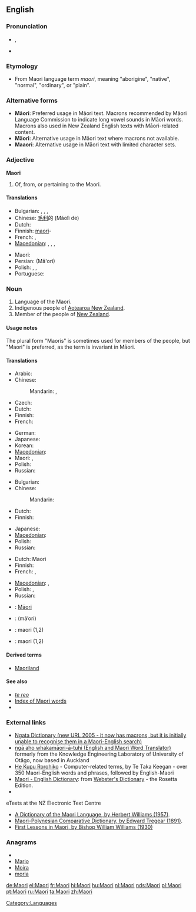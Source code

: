 {{interwiktionary|code=mi}}
{{also|maori|māori|Māori}}
==English==
{{wikipedia}}

===Pronunciation===
* {{IPA|/ˈmaʊri/}}, {{SAMPA|/"maUri/}}
* {{rhymes|aʊri}}

===Etymology===
* From Maori language term ''maori'', meaning "aborigine", "native", "normal", "ordinary", or "plain".

===Alternative forms===
* '''Māori''': Preferred usage in Māori text. Macrons recommended by Māori Language Commission to indicate long vowel sounds in Māori words. Macrons also used in New Zealand English texts with Māori-related content.
* '''Mäori''': Alternative usage in Māori text where macrons not available.
* '''Maaori''': Alternative usage in Māori text with limited character sets.

===Adjective===
'''Maori'''

# Of, from, or pertaining to the Maori.

====Translations====
{{trans-top|of, from, or pertaining to the Māori}}
* Bulgarian: {{t-|bg|маорски|m}}, {{t+|bg|маорска|f}}, {{t+|bg|маорско|n}}, {{t-|bg|маорски|p}}
* Chinese: [[毛利]]的 (Máolì de)
* Dutch: {{t+|nl|Maori}}
* Finnish: [[maori]]-
* French: {{t+|fr|maori|m}}, {{t+|fr|maorie|f}}
* [[Macedonian]]: {{t-|mk|маорски|m|tr=máorski}},  {{t|mk|маорска|f|tr=máorska}},  {{t|mk|маорско|n|tr=máorsko}},  {{t-|mk|маорски|p|tr=máorski}}
{{trans-mid}}
* Maori: {{t-|mi|Māori|xs=Maori}}
* Persian: {{fa-Arab|[[مائوری]]}} (Mā'ori)
* Polish: {{t|pl|maoryski|m}}, {{t|pl|maoryska|f}}, {{t|pl|maoryskie|n}}
* Portuguese: {{t+|pt|maori}}
{{trans-bottom}}

===Noun===
{{en-noun|Maori|-|pl2=Maoris}}

# Language of the Maori.
# Indigenous people of [[Aotearoa New Zealand]].
# Member of the people of [[New Zealand]].

====Usage notes====
The plural form "Maoris" is sometimes used for members of the people, but "Maori" is preferred, as the term is invariant in Māori.

====Translations====
{{trans-top|language of the Māori}}
* Arabic: {{t|ar|ماوري|m|tr=mauriy}}
* Chinese:
*: Mandarin: {{t|cmn|毛利語|sc=Hani}},  {{t|cmn|毛利语|tr=Máolì-yǔ|sc=Hani}}
* Czech: {{t-|cs|maorština|f}}
* Dutch: {{t+|nl|Maori|n}}
* Finnish: {{t+|fi|maorin kieli}}
* French: {{t+|fr|maori|m}}
{{trans-mid}}
* German: {{t+|de|Maori|n}}
* Japanese: {{t+|ja|マオリ語|tr=Maori-go}}
* Korean: {{t|ko|마오리어|tr=Maori-eo|sc=Hang}}
* [[Macedonian]]: {{t-|mk|маорски|m|tr=máorski}}
* Maori: {{t|mi|te reo Māori|xs=Maori}},  {{t-|mi|Māori|xs=Maori}}
* Polish: {{t|pl|maoryski|m}}
* Russian: {{t|ru|маори|m|tr=máori}} {{indeclinable}}
{{trans-bottom}}

{{trans-top|indigenous people of Aotearoa New Zealand}}
* Bulgarian: {{t|bg|маори|p}}
* Chinese:
*: Mandarin: {{t|cmn|毛利人|tr=Máolì-rén|sc=Hani}}
* Dutch: {{t+|nl|Maori|p}}
* Finnish: {{t-|fi|maorit|p}}
{{trans-mid}}
* Japanese: {{t|ja|マオリ人|tr=Maori-jin}}
* [[Macedonian]]: {{t|mk|Маори|p|tr=Máori}}
* Polish: {{t|pl|Maorysi|p}}
* Russian: {{t|ru|маори|m|f|tr=máori}} {{indeclinable}}
{{trans-bottom}}

{{trans-top|member of the people of New Zealand}}
* Dutch: Maori {{m|f}}
* Finnish: {{t+|fi|maori}}
* French: {{t+|fr|Maori|m}}, {{t|fr|Maorie|f}}
{{trans-mid}}
* [[Macedonian]]: {{t|mk|Маор|m|tr=Máor}},  {{t|mk|Маорка|f|tr=Máorka}}
* Polish: {{t|pl|Maorys|m}}, {{t|pl|Maoryska|f}}
* Russian: {{t|ru|маори|m|f|tr=máori}} {{indeclinable}}
{{trans-bottom}}

{{checktrans-top}}
* {{ttbc|Maori}}: [[Māori]]
* {{ttbc|Persian}}: {{fa-Arab|[[مائوری]]}} (mā’ori)
* {{ttbc|Portuguese}}: maori (1,2)
* {{ttbc|Swedish}}: maori (1,2)
{{trans-bottom}}

====Derived terms====
* [[Maoriland]]

====See also====
* ''[[te reo]]''
* [[Index:Maori|Index of Maori words]]
*{{langcat}}

===External links===
* [http://www.learningmedia.co.nz/nz/online/ngata/ Ngata Dictionary (new URL 2005 - it now has macrons, but it is initially unable to recognise them in a Maori-English search)] <!-- Robin wrote to Learning Media about it a second time on 25 May -->
* [http://translator.kedri.info ngā aho whakamāori-ā-tuhi (English and Maori Word Translator)] formerly from the Knowledge Engineering Laboratory of University of Otāgo, now based in Auckland
* [http://www.cs.waikato.ac.nz/~tetaka/kupurorohiko.htm He Kupu Rorohiko] - Computer-related terms, by Te Taka Keegan - over 350 Maori-English words and phrases, followed by English-Maori
* [http://www.websters-online-dictionary.org/definition/Maori-english/ Maori - English Dictionary]: from [http://www.websters-online-dictionary.org/ Webster's Dictionary] - the Rosetta Edition.
* {{ISO 639|link=Ethnologue|1code=mi|code=mri}}
;eTexts at the NZ Electronic Text Centre
* [http://www.nzetc.org/tm/scholarly/tei-WillDict.html A Dictionary of the Maori Language, by Herbert Williams (1957)].
* [http://www.nzetc.org/tm/scholarly/tei-TreMaor.html Maori-Polynesian Comparative Dictionary, by Edward Tregear (1891)].
* [http://www.nzetc.org/tm/scholarly/tei-WilFirs.html First Lessons in Maori, by Bishop William Williams (1930)]

===Anagrams===
* {{alphagram|aimor}}
* [[Mario#English|Mario]]
* [[Moira#English|Moira]]
* [[moria#English|moria]]


[[Category:Languages]]

[[de:Maori]]
[[el:Maori]]
[[fr:Maori]]
[[hi:Maori]]
[[hu:Maori]]
[[nl:Maori]]
[[nds:Maori]]
[[pl:Maori]]
[[pt:Maori]]
[[ru:Maori]]
[[ta:Maori]]
[[zh:Maori]]